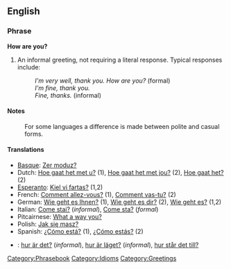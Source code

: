 ==English==

===Phrase===
'''How are you?'''

# An informal greeting, not requiring a literal response.  Typical responses include:
#: ''I'm very well, thank you. How are you?'' (formal)
#: ''I'm fine, thank you.''
#: ''Fine, thanks.'' (informal)

====Notes====
:For some languages a difference is made between polite and casual forms.

====Translations====
*[[Basque]]: [[Zer moduz?]]
*Dutch: [[Hoe gaat het met u?]] (1), [[Hoe gaat het met jou?]] (2), [[Hoe gaat het?]] (2)
*[[Esperanto]]: [[Kiel vi fartas?]] (1,2)
*French: [[Comment allez-vous?]] (1), [[Comment vas-tu?]] (2)
*German: [[Wie geht es Ihnen?]] (1), [[Wie geht es dir?]] (2), [[Wie geht es?]] (1,2)
*Italian: [[Come stai?]] (''informal''), [[Come sta?]] (''formal'')
*Pitcairnese: [[What a way you?]]
*Polish: [[Jak się masz?]]
*Spanish: [[¿Cómo está?]] (1), [[¿Cómo estás?]] (2)
*{{sv}}: [[hur är det?]] (''informal''), [[hur är läget?]] (''informal''), [[hur står det till?]]

[[Category:Phrasebook]]
[[Category:Idioms]]
[[Category:Greetings]]